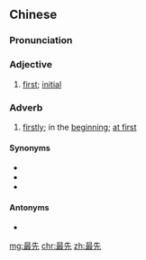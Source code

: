 ==Chinese==
{{zh-forms}}

===Pronunciation===
{{zh-pron
|m=zuìxiān
|c=zeoi3 sin1
|h=pfs=chui-siên
|cat=a,adv
}}

===Adjective===
{{zh-adj}}

# [[first]]; [[initial]]

===Adverb===
{{zh-adv}}

# [[firstly]]; in the [[beginning]]; [[at first]]

====Synonyms====
* {{zh-l|第一}}
* {{zh-l|首先}}
* {{zh-l|先}}

====Antonyms====
* {{zh-l|最後}}

[[mg:最先]]
[[chr:最先]]
[[zh:最先]]